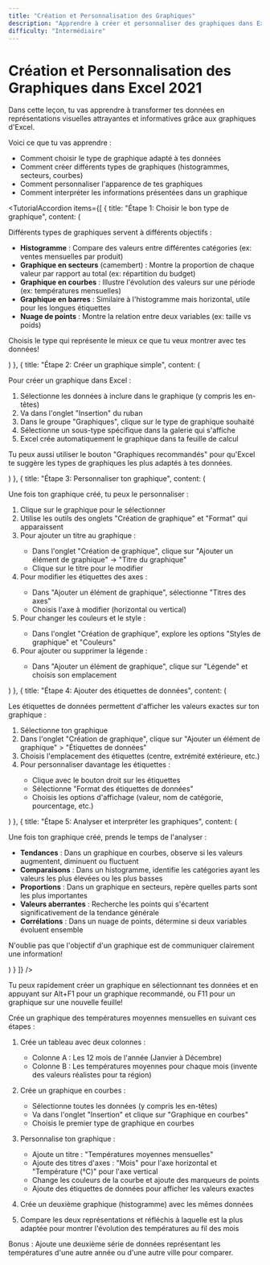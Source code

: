 ```yaml
---
title: "Création et Personnalisation des Graphiques"
description: "Apprendre à créer et personnaliser des graphiques dans Excel 2021"
difficulty: "Intermédiaire"
---
```


<CenteredContent>

# Création et Personnalisation des Graphiques dans Excel 2021

<ExerciseCard title="Visualiser vos données">

Dans cette leçon, tu vas apprendre à transformer tes données en représentations visuelles attrayantes et informatives grâce aux graphiques d'Excel.

Voici ce que tu vas apprendre :
- Comment choisir le type de graphique adapté à tes données
- Comment créer différents types de graphiques (histogrammes, secteurs, courbes)
- Comment personnaliser l'apparence de tes graphiques
- Comment interpréter les informations présentées dans un graphique

</ExerciseCard>

<TutorialAccordion items={[
  {
    title: "Étape 1: Choisir le bon type de graphique",
    content: (
      <div>
        <p>Différents types de graphiques servent à différents objectifs :</p>
        <ul>
          <li><strong>Histogramme</strong> : Compare des valeurs entre différentes catégories (ex: ventes mensuelles par produit)</li>
          <li><strong>Graphique en secteurs</strong> (camembert) : Montre la proportion de chaque valeur par rapport au total (ex: répartition du budget)</li>
          <li><strong>Graphique en courbes</strong> : Illustre l'évolution des valeurs sur une période (ex: températures mensuelles)</li>
          <li><strong>Graphique en barres</strong> : Similaire à l'histogramme mais horizontal, utile pour les longues étiquettes</li>
          <li><strong>Nuage de points</strong> : Montre la relation entre deux variables (ex: taille vs poids)</li>
        </ul>
        <p>Choisis le type qui représente le mieux ce que tu veux montrer avec tes données!</p>
      </div>
    )
  },
  {
    title: "Étape 2: Créer un graphique simple",
    content: (
      <div>
        <p>Pour créer un graphique dans Excel :</p>
        <ol>
          <li>Sélectionne les données à inclure dans le graphique (y compris les en-têtes)</li>
          <li>Va dans l'onglet "Insertion" du ruban</li>
          <li>Dans le groupe "Graphiques", clique sur le type de graphique souhaité</li>
          <li>Sélectionne un sous-type spécifique dans la galerie qui s'affiche</li>
          <li>Excel crée automatiquement le graphique dans ta feuille de calcul</li>
        </ol>
        <p>Tu peux aussi utiliser le bouton "Graphiques recommandés" pour qu'Excel te suggère les types de graphiques les plus adaptés à tes données.</p>
      </div>
    )
  },
  {
    title: "Étape 3: Personnaliser ton graphique",
    content: (
      <div>
        <p>Une fois ton graphique créé, tu peux le personnaliser :</p>
        <ol>
          <li>Clique sur le graphique pour le sélectionner</li>
          <li>Utilise les outils des onglets "Création de graphique" et "Format" qui apparaissent</li>
          <li>Pour ajouter un titre au graphique :</li>
          <ul>
            <li>Dans l'onglet "Création de graphique", clique sur "Ajouter un élément de graphique" -> "Titre du graphique"</li>
            <li>Clique sur le titre pour le modifier</li>
          </ul>
          <li>Pour modifier les étiquettes des axes :</li>
          <ul>
            <li>Dans "Ajouter un élément de graphique", sélectionne "Titres des axes"</li>
            <li>Choisis l'axe à modifier (horizontal ou vertical)</li>
          </ul>
          <li>Pour changer les couleurs et le style :</li>
          <ul>
            <li>Dans l'onglet "Création de graphique", explore les options "Styles de graphique" et "Couleurs"</li>
          </ul>
          <li>Pour ajouter ou supprimer la légende :</li>
          <ul>
            <li>Dans "Ajouter un élément de graphique", clique sur "Légende" et choisis son emplacement</li>
          </ul>
        </ol>
      </div>
    )
  },
  {
    title: "Étape 4: Ajouter des étiquettes de données",
    content: (
      <div>
        <p>Les étiquettes de données permettent d'afficher les valeurs exactes sur ton graphique :</p>
        <ol>
          <li>Sélectionne ton graphique</li>
          <li>Dans l'onglet "Création de graphique", clique sur "Ajouter un élément de graphique" > "Étiquettes de données"</li>
          <li>Choisis l'emplacement des étiquettes (centre, extrémité extérieure, etc.)</li>
          <li>Pour personnaliser davantage les étiquettes :</li>
          <ul>
            <li>Clique avec le bouton droit sur les étiquettes</li>
            <li>Sélectionne "Format des étiquettes de données"</li>
            <li>Choisis les options d'affichage (valeur, nom de catégorie, pourcentage, etc.)</li>
          </ul>
        </ol>
      </div>
    )
  },
  {
    title: "Étape 5: Analyser et interpréter les graphiques",
    content: (
      <div>
        <p>Une fois ton graphique créé, prends le temps de l'analyser :</p>
        <ul>
          <li><strong>Tendances</strong> : Dans un graphique en courbes, observe si les valeurs augmentent, diminuent ou fluctuent</li>
          <li><strong>Comparaisons</strong> : Dans un histogramme, identifie les catégories ayant les valeurs les plus élevées ou les plus basses</li>
          <li><strong>Proportions</strong> : Dans un graphique en secteurs, repère quelles parts sont les plus importantes</li>
          <li><strong>Valeurs aberrantes</strong> : Recherche les points qui s'écartent significativement de la tendance générale</li>
          <li><strong>Corrélations</strong> : Dans un nuage de points, détermine si deux variables évoluent ensemble</li>
        </ul>
        <p>N'oublie pas que l'objectif d'un graphique est de communiquer clairement une information!</p>
      </div>
    )
  }
]} />

<Tip>
Tu peux rapidement créer un graphique en sélectionnant tes données et en appuyant sur Alt+F1 pour un graphique recommandé, ou F11 pour un graphique sur une nouvelle feuille!
</Tip>

<ExerciseCard title="Exercice pratique: Températures mensuelles">

Crée un graphique des températures moyennes mensuelles en suivant ces étapes :

1. Crée un tableau avec deux colonnes :
   - Colonne A : Les 12 mois de l'année (Janvier à Décembre)
   - Colonne B : Les températures moyennes pour chaque mois (invente des valeurs réalistes pour ta région)

2. Crée un graphique en courbes :
   - Sélectionne toutes les données (y compris les en-têtes)
   - Va dans l'onglet "Insertion" et clique sur "Graphique en courbes"
   - Choisis le premier type de graphique en courbes

3. Personnalise ton graphique :
   - Ajoute un titre : "Températures moyennes mensuelles"
   - Ajoute des titres d'axes : "Mois" pour l'axe horizontal et "Température (°C)" pour l'axe vertical
   - Change les couleurs de la courbe et ajoute des marqueurs de points
   - Ajoute des étiquettes de données pour afficher les valeurs exactes

4. Crée un deuxième graphique (histogramme) avec les mêmes données

5. Compare les deux représentations et réfléchis à laquelle est la plus adaptée pour montrer l'évolution des températures au fil des mois

Bonus : Ajoute une deuxième série de données représentant les températures d'une autre année ou d'une autre ville pour comparer.

</ExerciseCard>

</CenteredContent>